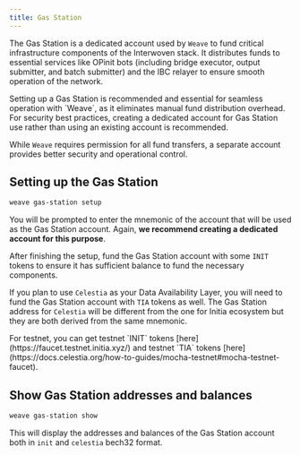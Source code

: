 ```yaml
---
title: Gas Station
---
```


The Gas Station is a dedicated account used by `Weave` to fund critical infrastructure components of the Interwoven stack. 
It distributes funds to essential services like OPinit bots (including bridge executor, output submitter, and batch submitter) and the IBC relayer to ensure smooth operation of the network.

<Info>
Setting up a Gas Station is recommended and essential for seamless operation with `Weave`, as it eliminates manual fund distribution overhead.
</Info>

<Warning>
For security best practices, creating a dedicated account for Gas Station use rather than using an existing account is recommended. 

While `Weave` requires permission for all fund transfers, a separate account provides better security and operational control.
</Warning>

## Setting up the Gas Station
```bash
weave gas-station setup
```
You will be prompted to enter the mnemonic of the account that will be used as the Gas Station account.
Again, **we recommend creating a dedicated account for this purpose**.

After finishing the setup, fund the Gas Station account with some `INIT` tokens to ensure it has sufficient balance to fund the necessary components.

If you plan to use `Celestia` as your Data Availability Layer, you will need to fund the Gas Station account with `TIA` tokens as well.
<Info>
The Gas Station address for `Celestia` will be different from the one for Initia ecosystem but they are both derived from the same mnemonic.
</Info>

<Info>
For testnet, you can get testnet `INIT` tokens [here](https://faucet.testnet.initia.xyz/) and testnet `TIA` tokens [here](https://docs.celestia.org/how-to-guides/mocha-testnet#mocha-testnet-faucet).
</Info>

## Show Gas Station addresses and balances
```bash
weave gas-station show
```
This will display the addresses and balances of the Gas Station account both in `init` and `celestia` bech32 format.
